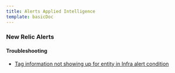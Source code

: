 ```yaml
---
title: Alerts Applied Intelligence
template: basicDoc
---
```




### New Relic Alerts



#### Troubleshooting

* [Tag information not showing up for entity in Infra alert condition](/alerts-applied-intelligence/new-relic-alerts/troubleshooting/tag-information-not-showing-entity-infra-alert-condition)